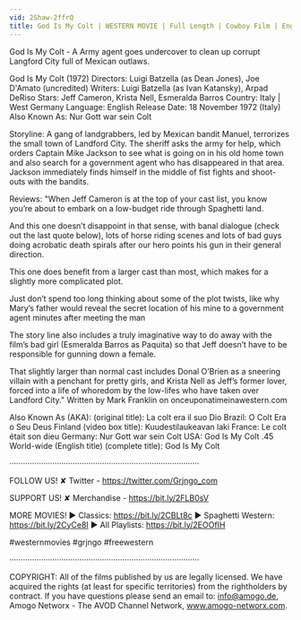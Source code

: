 ```yaml
---
vid: 2Shaw-2ffrQ
title: God Is My Colt | WESTERN MOVIE | Full Length | Cowboy Film | English | Spaghetti Italo Western
---
```


God Is My Colt - A Army agent goes undercover to clean up corrupt Langford City full of Mexican outlaws. 

God Is My Colt (1972)
Directors: Luigi Batzella (as Dean Jones), Joe D'Amato (uncredited)
Writers: Luigi Batzella (as Ivan Katansky), Arpad DeRiso
Stars: Jeff Cameron, Krista Nell, Esmeralda Barros 
Country: Italy | West Germany
Language: English
Release Date: 18 November 1972 (Italy) 
Also Known As: Nur Gott war sein Colt 

Storyline:
A gang of landgrabbers, led by Mexican bandit Manuel, terrorizes the small town of Landford City. The sheriff asks the army for help, which orders Captain Mike Jackson to see what is going on in his old home town and also search for a government agent who has disappeared in that area. Jackson immediately finds himself in the middle of fist fights and shoot-outs with the bandits.

Reviews:
"When Jeff Cameron is at the top of your cast list, you know you’re about to embark on a low-budget ride through Spaghetti land.

And this one doesn’t disappoint in that sense, with banal dialogue (check out the last quote below), lots of horse riding scenes and lots of bad guys doing acrobatic death spirals after our hero points his gun in their general direction.

This one does benefit from a larger cast than most, which makes for a slightly more complicated plot.

Just don’t spend too long thinking about some of the plot twists, like why Mary’s father would reveal the secret location of his mine to a government agent minutes after meeting the man

The story line also includes a truly imaginative way to do away with the film’s bad girl (Esmeralda Barros as Paquita) so that Jeff doesn’t have to be responsible for gunning down a female.

That slightly larger than normal cast includes Donal O’Brien as a sneering villain with a penchant for pretty girls, and Krista Nell as Jeff’s former lover, forced into a life of whoredom by the low-lifes who have taken over Landford City." Written by Mark Franklin on onceuponatimeinawestern.com

Also Known As (AKA):
(original title): La colt era il suo Dio
Brazil: O Colt Era o Seu Deus
Finland (video box title): Kuudestilaukeavan laki
France: Le colt était son dieu
Germany: Nur Gott war sein Colt
USA: God Is My Colt .45
World-wide (English title) (complete title): God Is My Colt

····················································································

FOLLOW US!
✘ Twitter - https://twitter.com/Grjngo_com

SUPPORT US!
✘ Merchandise - https://bit.ly/2FLB0sV

MORE MOVIES! 
► Classics: https://bit.ly/2CBLt8c 
► Spaghetti Western: https://bit.ly/2CyCe8I 
► All Playlists: https://bit.ly/2EOOfIH 

#westernmovies #grjngo #freewestern

····················································································

COPYRIGHT: All of the films published by us are legally licensed. We have acquired the rights (at least for specific territories) from the rightholders by contract. If you have questions please send an email to: info@amogo.de, Amogo Networx - The AVOD Channel Network, www.amogo-networx.com.